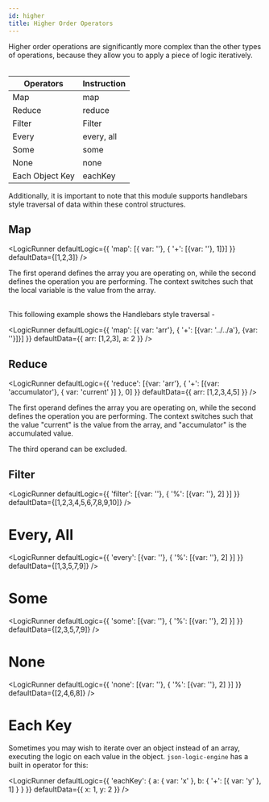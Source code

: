 ```yaml
---
id: higher
title: Higher Order Operators
---
```



Higher order operations are significantly more complex than the other types of operations, because they allow you to apply a piece of logic iteratively. <br/><br/>

Operators | Instruction
-- | --
Map | map
Reduce | reduce
Filter | Filter
Every | every, all
Some | some
None | none
Each Object Key | eachKey

Additionally, it is important to note that this module supports handlebars style traversal of data within these control structures. 


## Map


<LogicRunner defaultLogic={{
    'map': [{ var: ''}, { '+': [{var: ''}, 1]}]
}} defaultData={[1,2,3]} />

The first operand defines the array you are operating on, while the second defines the operation you are performing. The context switches such that the local variable is the value from the array.

<br />
This following example shows the Handlebars style traversal - <br/>

<LogicRunner defaultLogic={{
    'map': [{ var: 'arr'}, { '+': [{var: '../../a'}, {var: ''}]}]
}} defaultData={{ arr: [1,2,3], a: 2 }} />


## Reduce


<LogicRunner defaultLogic={{
    'reduce': [{var: 'arr'}, { '+': [{var: 'accumulator'}, { var: 'current' }] }, 0]
}} defaultData={{ arr:  [1,2,3,4,5] }} />

The first operand defines the array you are operating on, while the second defines the operation you are performing. The context switches such that the value "current" is the value from the array, and "accumulator" is the accumulated value.

The third operand can be excluded.


## Filter

<LogicRunner defaultLogic={{
    'filter': [{var: ''}, { '%': [{var: ''}, 2] }]
}} defaultData={[1,2,3,4,5,6,7,8,9,10]} />


# Every, All

<LogicRunner defaultLogic={{
    'every': [{var: ''}, { '%': [{var: ''}, 2] }]
}} defaultData={[1,3,5,7,9]} />


# Some

<LogicRunner defaultLogic={{
    'some': [{var: ''}, { '%': [{var: ''}, 2] }]
}} defaultData={[2,3,5,7,9]} />


# None

<LogicRunner defaultLogic={{
    'none': [{var: ''}, { '%': [{var: ''}, 2] }]
}} defaultData={[2,4,6,8]} />

# Each Key

Sometimes you may wish to iterate over an object instead of an array, executing the logic on each value in the object. `json-logic-engine` has a built in operator for this:


<LogicRunner defaultLogic={{
    'eachKey': {
        a: { var: 'x' },
        b: { '+': [{ var: 'y' }, 1] }
    }
}} defaultData={{ x: 1, y: 2 }} />
